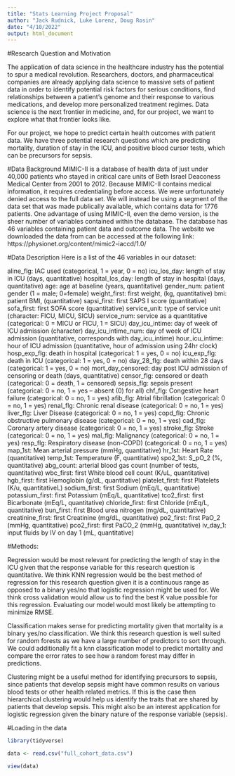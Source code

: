 ```yaml
---
title: "Stats Learning Project Proposal"
author: "Jack Rudnick, Luke Lorenz, Doug Rosin"
date: "4/10/2022"
output: html_document
---
```


#Research Question and Motivation

The application of data science in the healthcare industry has the potential to spur a medical revolution. Researchers, doctors, and pharmaceutical companies are already applying data science to massive sets of patient data in order to identify potential risk factors for serious conditions, find relationships between a patient's genome and their response to various medications, and develop more personalized treatment regimes. Data science is the next frontier in medicine, and, for our project, we want to explore what that frontier looks like.    

For our project, we hope to predict certain health outcomes with patient data. We have three potential research questions which are predicting mortality, duration of stay in the ICU, and positive blood cursor tests, which can be precursors for sepsis.



#Data Background
MIMIC-II is a database of health data of just under 40,000 patients who stayed in critical care units of Beth Israel Deaconess Medical Center from 2001 to 2012. Because MIMIC-II contains medical information, it requires credentialing before access. We were unfortunately denied access to the full data set. We will instead be using a segment of the data set that was made publically available, which contains data for 1776 patients. One advantage of using MIMIC-II, even the demo version, is the sheer number of variables contained within the database. The database has 46 variables containing patient data and outcome data. The website we downloaded the data from can be accessed at the following link: https://physionet.org/content/mimic2-iaccd/1.0/


#Data Description
Here is a list of the 46 variables in our dataset:

aline_flg: IAC used (categorical, 1 = year, 0 = no)
icu_los_day: length of stay in ICU (days, quantitative)
hospital_los_day: length of stay in hospital (days, quantitative)
age: age at baseline (years, quantitative)
gender_num: patient gender (1 = male; 0=female)
weight_first: first weight, (kg, quantitative)
bmi: patient BMI, (quantitative)
sapsi_first: first SAPS I score (quantitative)
sofa_first: first SOFA score (quantitative)
service_unit: type of service unit (character: FICU, MICU, SICU)
service_num: service as a quantitative (categorical: 0 = MICU or FICU, 1 = SICU)
day_icu_intime: day of week of ICU admission (character)
day_icu_intime_num: day of week of ICU admission (quantitative, corresponds with day_icu_intime)
hour_icu_intime: hour of ICU admission (quantitative, hour of admission using 24hr clock)
hosp_exp_flg: death in hospital (categorical: 1 = yes, 0 = no)
icu_exp_flg: death in ICU (categorical: 1 = yes, 0 = no)
day_28_flg: death within 28 days (categorical: 1 = yes, 0 = no)
mort_day_censored: day post ICU admission of censoring or death (days, quantitative)
censor_flg: censored or death (categorical: 0 = death, 1 = censored)
sepsis_flg: sepsis present (categorical: 0 = no, 1 = yes -- absent (0) for all)
chf_flg: Congestive heart failure (categorical: 0 = no, 1 = yes)
afib_flg: Atrial fibrillation (categorical: 0 = no, 1 = yes)
renal_flg: Chronic renal disease (categorical: 0 = no, 1 = yes)
liver_flg: Liver Disease (categorical: 0 = no, 1 = yes)
copd_flg: Chronic obstructive pulmonary disease (categorical: 0 = no, 1 = yes)
cad_flg: Coronary artery disease (categorical: 0 = no, 1 = yes)
stroke_flg: Stroke (categorical: 0 = no, 1 = yes)
mal_flg: Malignancy (categorical: 0 = no, 1 = yes)
resp_flg: Respiratory disease (non-COPD) (categorical: 0 = no, 1 = yes)
map_1st: Mean arterial pressure (mmHg, quantitative)
hr_1st: Heart Rate (quantitative)
temp_1st: Temperature (F, quantitative)
spo2_1st: S_pO_2 (%, quantitative)
abg_count: arterial blood gas count (number of tests, quantitative)
wbc_first: first White blood cell count (K/uL, quantitative)
hgb_first: first Hemoglobin (g/dL, quantitative)
platelet_first: first Platelets (K/u, quantitativeL)
sodium_first: first Sodium (mEq/L, quantitative)
potassium_first: first Potassium (mEq/L, quantitative)
tco2_first: first Bicarbonate (mEq/L, quantitative)
chloride_first: first Chloride (mEq/L, quantitative)
bun_first: first Blood urea nitrogen (mg/dL, quantitative)
creatinine_first: first Creatinine (mg/dL, quantitative)
po2_first: first PaO_2 (mmHg, quantitative)
pco2_first: first PaCO_2 (mmHg, quantitative)
iv_day_1: input fluids by IV on day 1 (mL, quantitative)


#Methods:

Regression would be most relevant for predicting the length of stay in the ICU given that the response variable for this research question is quantitative. We think KNN regression would be the best method of regression for this research question given it is a continuous range as opposed to a binary yes/no that logistic regression might be used for. We think cross validation would allow us to find the best K value possible for this regression. Evaluating our model would most likely be attempting to minimize RMSE. 

Classification makes sense for predicting mortality given that mortality is a binary yes/no classification. We think this research question is well suited for random forests as we have a large number of predictors to sort through. We could additionally fit a knn classification model to  predict mortality and compare the error rates to see how a random forest may differ in predictions.

Clustering might be a useful method for identifying precursors to sepsis, since patients that develop sepsis might have common results on various blood tests or other health related metrics. If this is the case then hierarchical clustering would help us identify the traits that are shared by patients that develop sepsis. This might also be an interest application for logistic regression given the binary nature of the response variable (sepsis).  


#Loading in the data
```r
library(tidyverse)
```

```r
data <- read.csv("full_cohort_data.csv")
```

```r
view(data)
```






